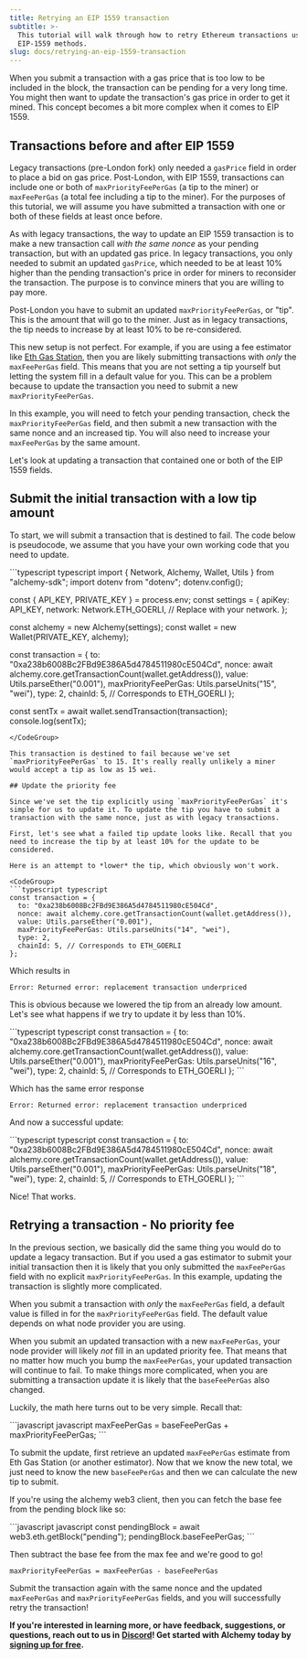 ```yaml
---
title: Retrying an EIP 1559 transaction
subtitle: >-
  This tutorial will walk through how to retry Ethereum transactions using
  EIP-1559 methods.
slug: docs/retrying-an-eip-1559-transaction
---
```



When you submit a transaction with a gas price that is too low to be included in the block, the transaction can be pending for a very long time. You might then want to update the transaction's gas price in order to get it mined. This concept becomes a bit more complex when it comes to EIP 1559.

## Transactions before and after EIP 1559

Legacy transactions (pre-London fork) only needed a `gasPrice` field in order to place a bid on gas price. Post-London, with EIP 1559, transactions can include one or both of `maxPriorityFeePerGas` (a tip to the miner) or `maxFeePerGas` (a total fee including a tip to the miner). For the purposes of this tutorial, we will assume you have submitted a transaction with one or both of these fields at least once before.

As with legacy transactions, the way to update an EIP 1559 transaction is to make a new transaction call *with the same nonce* as your pending transaction, but with an updated gas price. In legacy transactions, you only needed to submit an updated `gasPrice`, which needed to be at least 10% higher than the pending transaction's price in order for miners to reconsider the transaction. The purpose is to convince miners that you are willing to pay more.

Post-London you have to submit an updated `maxPriorityFeePerGas`, or "tip". This is the amount that will go to the miner. Just as in legacy transactions, the tip needs to increase by at least 10% to be re-considered.

This new setup is not perfect. For example, if you are using a fee estimator like [Eth Gas Station](https://ethgasstation.info), then you are likely submitting transactions with *only* the `maxFeePerGas` field. This means that you are not setting a tip yourself but letting the system fill in a default value for you. This can be a problem because to update the transaction you need to submit a new `maxPriorityFeePerGas`.

In this example, you will need to fetch your pending transaction, check the `maxPriorityFeePerGas` field, and then submit a new transaction with the same nonce and an increased tip. You will also need to increase your `maxFeePerGas` by the same amount.

Let's look at updating a transaction that contained one or both of the EIP 1559 fields.

## Submit the initial transaction with a low tip amount

To start, we will submit a transaction that is destined to fail. The code below is pseudocode, we assume that you have your own working code that you need to update.

<CodeGroup>
  ```typescript typescript
  import { Network, Alchemy, Wallet, Utils } from "alchemy-sdk";
  import dotenv from "dotenv";
  dotenv.config();

  const { API_KEY, PRIVATE_KEY } = process.env;
  const settings = {
    apiKey: API_KEY,
    network: Network.ETH_GOERLI, // Replace with your network.
  };

  const alchemy = new Alchemy(settings);
  const wallet = new Wallet(PRIVATE_KEY, alchemy);

  const transaction = {
    to: "0xa238b6008Bc2FBd9E386A5d4784511980cE504Cd",
    nonce: await alchemy.core.getTransactionCount(wallet.getAddress()),
    value: Utils.parseEther("0.001"),
    maxPriorityFeePerGas: Utils.parseUnits("15", "wei"),
    type: 2,
    chainId: 5, // Corresponds to ETH_GOERLI
  };

  const sentTx = await wallet.sendTransaction(transaction);
  console.log(sentTx);
  ```
</CodeGroup>

This transaction is destined to fail because we've set `maxPriorityFeePerGas` to 15. It's really really unlikely a miner would accept a tip as low as 15 wei.

## Update the priority fee

Since we've set the tip explicitly using `maxPriorityFeePerGas` it's simple for us to update it. To update the tip you have to submit a transaction with the same nonce, just as with legacy transactions.

First, let's see what a failed tip update looks like. Recall that you need to increase the tip by at least 10% for the update to be considered.

Here is an attempt to *lower* the tip, which obviously won't work.

<CodeGroup>
  ```typescript typescript
  const transaction = {
    to: "0xa238b6008Bc2FBd9E386A5d4784511980cE504Cd",
    nonce: await alchemy.core.getTransactionCount(wallet.getAddress()),
    value: Utils.parseEther("0.001"),
    maxPriorityFeePerGas: Utils.parseUnits("14", "wei"),
    type: 2,
    chainId: 5, // Corresponds to ETH_GOERLI
  };
  ```
</CodeGroup>

Which results in

```
Error: Returned error: replacement transaction underpriced
```

This is obvious because we lowered the tip from an already low amount. Let's see what happens if we try to update it by less than 10%.

<CodeGroup>
  ```typescript typescript
  const transaction = {
    to: "0xa238b6008Bc2FBd9E386A5d4784511980cE504Cd",
    nonce: await alchemy.core.getTransactionCount(wallet.getAddress()),
    value: Utils.parseEther("0.001"),
    maxPriorityFeePerGas: Utils.parseUnits("16", "wei"),
    type: 2,
    chainId: 5, // Corresponds to ETH_GOERLI
  };
  ```
</CodeGroup>

Which has the same error response

```
Error: Returned error: replacement transaction underpriced
```

And now a successful update:

<CodeGroup>
  ```typescript typescript
  const transaction = {
    to: "0xa238b6008Bc2FBd9E386A5d4784511980cE504Cd",
    nonce: await alchemy.core.getTransactionCount(wallet.getAddress()),
    value: Utils.parseEther("0.001"),
    maxPriorityFeePerGas: Utils.parseUnits("18", "wei"),
    type: 2,
    chainId: 5, // Corresponds to ETH_GOERLI
  };
  ```
</CodeGroup>

Nice! That works.

## Retrying a transaction - No priority fee

In the previous section, we basically did the same thing you would do to update a legacy transaction. But if you used a gas estimator to submit your initial transaction then it is likely that you only submitted the `maxFeePerGas` field with no explicit `maxPriorityFeePerGas`. In this example, updating the transaction is slightly more complicated.

When you submit a transaction with *only* the `maxFeePerGas` field, a default value is filled in for the `maxPriorityFeePerGas` field. The default value depends on what node provider you are using.

When you submit an updated transaction with a new `maxFeePerGas`, your node provider will likely *not* fill in an updated priority fee. That means that no matter how much you bump the `maxFeePerGas`, your updated transaction will continue to fail. To make things more complicated, when you are submitting a transaction update it is likely that the `baseFeePerGas` also changed.

Luckily, the math here turns out to be very simple. Recall that:

<CodeGroup>
  ```javascript javascript
  maxFeePerGas = baseFeePerGas + maxPriorityFeePerGas;
  ```
</CodeGroup>

To submit the update, first retrieve an updated `maxFeePerGas` estimate from Eth Gas Station (or another estimator). Now that we know the new total, we just need to know the new `baseFeePerGas` and then we can calculate the new tip to submit.

If you're using the alchemy web3 client, then you can fetch the base fee from the pending block like so:

<CodeGroup>
  ```javascript javascript
  const pendingBlock = await web3.eth.getBlock("pending");
  pendingBlock.baseFeePerGas;
  ```
</CodeGroup>

Then subtract the base fee from the max fee and we're good to go!

```
maxPriorityFeePerGas = maxFeePerGas - baseFeePerGas
```

Submit the transaction again with the same nonce and the updated `maxFeePerGas` and `maxPriorityFeePerGas` fields, and you will successfully retry the transaction!

**If you're interested in learning more, or have feedback, suggestions, or questions, reach out to us in** [**Discord**](https://alchemy.com/discord)**! Get started with Alchemy today by** [**signing up for free**](https://alchemy.com/?r=affiliate:5494a54b-6ae1-4d33-9016-c331c0dcdc1f)**.**
